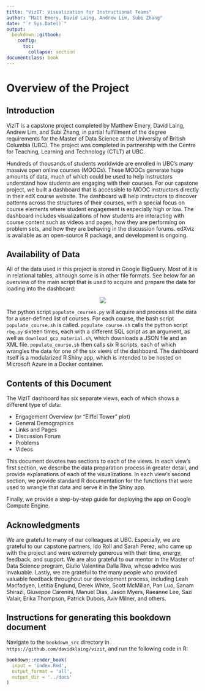 ```yaml
--- 
title: "VizIT: Visualization for Instructional Teams"
author: "Matt Emery, David Laing, Andrew Lim, Subi Zhang"
date: "`r Sys.Date()`"
output:
  bookdown::gitbook:
    config:
      toc:
        collapse: section
documentclass: book
---
```


# Overview of the Project

## Introduction

VizIT is a capstone project completed by Matthew Emery, David Laing, Andrew Lim, and Subi Zhang, in partial fulfillment of the degree requirements for the Master of Data Science at the University of British Columbia (UBC). The project was completed in partnership with the Centre for Teaching, Learning and Technology (CTLT) at UBC.

Hundreds of thousands of students worldwide are enrolled in UBC's many massive open online courses (MOOCs). These MOOCs generate huge amounts of data, much of which could be used to help instructors understand how students are engaging with their courses. For our capstone project, we built a dashboard that is accessible to MOOC instructors directly in their edX course website. The dashboard will help instructors to discover patterns across the structures of their courses, with a special focus on course elements where student engagement is especially high or low. The dashboard includes visualizations of how students are interacting with course content such as videos and pages, how they are performing on problem sets, and how they are behaving in the discussion forums. edXviz is available as an open-source R package, and development is ongoing.

## Availability of Data

All of the data used in this project is stored in Google BigQuery. Most of it is in relational tables, although some is in other file formats. See below for an overview of the main script that is used to acquire and prepare the data for loading into the dashboard:

<center>![](img/diagrams/populate_course.png)</center>

The python script `populate_courses.py` will acquire and process all the data for a user-defined list of courses. For each course, the bash script `populate_course.sh` is called. `populate_course.sh` calls the python script `rbq.py` sixteen times, each with a different SQL script as an argument, as well as `download_gcp_material.sh`, which downloads a JSON file and an XML file. `populate_course.sh` then calls six R scripts, each of which wrangles the data for one of the six views of the dashboard. The dashboard itself is a modularized R Shiny app, which is intended to be hosted on Microsoft Azure in a Docker container.

## Contents of this Document

The VizIT dashboard has six separate views, each of which shows a different type of data:

* Engagement Overview (or "Eiffel Tower" plot)
* General Demographics
* Links and Pages
* Discussion Forum
* Problems
* Videos

This document devotes two sections to each of the views. In each view's first section, we describe the data preparation process in greater detail, and provide explanations of each of the visualizations. In each view's second section, we provide standard R documentation for the functions that were used to wrangle that data and serve it in the Shiny app.

Finally, we provide a step-by-step guide for deploying the app on Google Compute Engine.

## Acknowledgments

We are grateful to many of our colleagues at UBC. Especially, we are grateful to our capstone partners, Ido Roll and Sarah Perez, who came up with the project and were extremely generous with their time, energy, feedback, and support. We are also grateful to our mentor in the Master of Data Science program, Giulio Valentina Dalla Riva, whose advice was invaluable. Lastly, we are grateful to the many people who provided valuable feedback throughout our development process, including Leah Macfadyen, Letitia Englund, Derek White, Scott McMillan, Pan Luo, Sanam Shirazi, Giuseppe Carenini, Manuel Dias, Jason Myers, Raeanne Lee, Sazi Valair, Erika Thompson, Patrick Dubois, Aviv Milner, and others.

## Instructions for generating this bookdown document

Navigate to the `bookdown_src` directory in `https://github.com/davidklaing/vizit`, and run the following code in R:

```r
bookdown::render_book(
  input = 'index.Rmd', 
  output_format = 'all',
  output_dir = '../docs'
)
```

